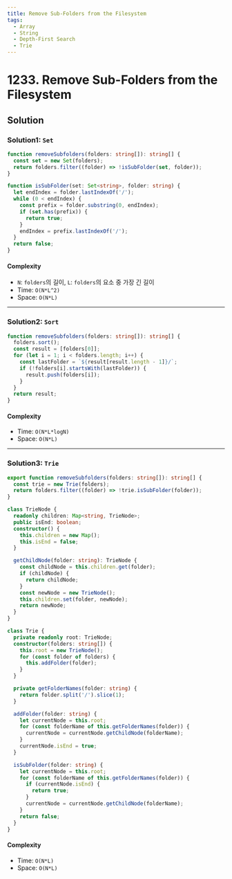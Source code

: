 ```yaml
---
title: Remove Sub-Folders from the Filesystem
tags:
  - Array
  - String
  - Depth-First Search
  - Trie
---
```


# 1233. Remove Sub-Folders from the Filesystem

<Badges>
  <LevelBadge level="medium" />
  <TopicBadge name="Array" slug="array" />
  <TopicBadge name="String" slug="string" />
  <TopicBadge name="Depth-First Search" slug="depth-first-search" />
  <TopicBadge name="Trie" slug="trie" />
</Badges>

## Solution

### Solution1: `Set`

```typescript filename="solution.ts" copy
function removeSubfolders(folders: string[]): string[] {
  const set = new Set(folders);
  return folders.filter((folder) => !isSubFolder(set, folder));
}

function isSubFolder(set: Set<string>, folder: string) {
  let endIndex = folder.lastIndexOf('/');
  while (0 < endIndex) {
    const prefix = folder.substring(0, endIndex);
    if (set.has(prefix)) {
      return true;
    }
    endIndex = prefix.lastIndexOf('/');
  }
  return false;
}
```

#### Complexity

- `N`: `folders`의 길이, `L`: `folders`의 요소 중 가장 긴 길이
- Time: `O(N*L^2)`
- Space: `O(N*L)`

---

### Solution2: `Sort`

```typescript filename="solution.ts" copy
function removeSubfolders(folders: string[]): string[] {
  folders.sort();
  const result = [folders[0]];
  for (let i = 1; i < folders.length; i++) {
    const lastFolder = `${result[result.length - 1]}/`;
    if (!folders[i].startsWith(lastFolder)) {
      result.push(folders[i]);
    }
  }
  return result;
}
```

#### Complexity

- Time: `O(N*L*logN)`
- Space: `O(N*L)`

---

### Solution3: `Trie`

```typescript filename="solution.ts" copy
export function removeSubfolders(folders: string[]): string[] {
  const trie = new Trie(folders);
  return folders.filter((folder) => !trie.isSubFolder(folder));
}

class TrieNode {
  readonly children: Map<string, TrieNode>;
  public isEnd: boolean;
  constructor() {
    this.children = new Map();
    this.isEnd = false;
  }

  getChildNode(folder: string): TrieNode {
    const childNode = this.children.get(folder);
    if (childNode) {
      return childNode;
    }
    const newNode = new TrieNode();
    this.children.set(folder, newNode);
    return newNode;
  }
}

class Trie {
  private readonly root: TrieNode;
  constructor(folders: string[]) {
    this.root = new TrieNode();
    for (const folder of folders) {
      this.addFolder(folder);
    }
  }

  private getFolderNames(folder: string) {
    return folder.split('/').slice(1);
  }

  addFolder(folder: string) {
    let currentNode = this.root;
    for (const folderName of this.getFolderNames(folder)) {
      currentNode = currentNode.getChildNode(folderName);
    }
    currentNode.isEnd = true;
  }

  isSubFolder(folder: string) {
    let currentNode = this.root;
    for (const folderName of this.getFolderNames(folder)) {
      if (currentNode.isEnd) {
        return true;
      }
      currentNode = currentNode.getChildNode(folderName);
    }
    return false;
  }
}
```

#### Complexity

- Time: `O(N*L)`
- Space: `O(N*L)`

<ProblemLink
  codingSite="leetcode"
  href="https://leetcode.com/problems/remove-sub-folders-from-the-filesystem"
  title="Remove Sub-Folders from the Filesystem"
/>
